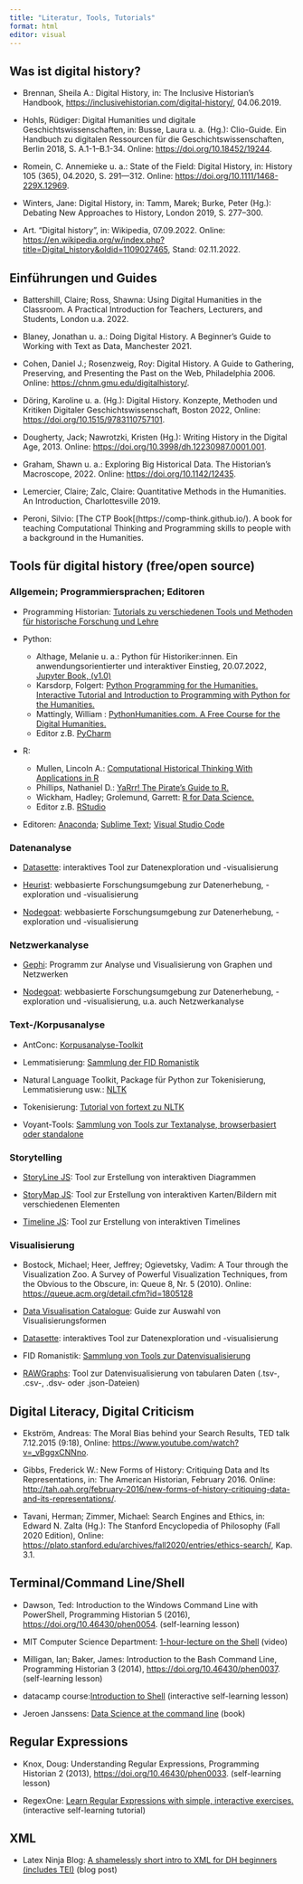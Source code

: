 ```yaml
---
title: "Literatur, Tools, Tutorials"
format: html
editor: visual
---
```


## Was ist digital history? {#sec-digitalhistory-paper}

-   Brennan, Sheila A.: Digital History, in: The Inclusive Historian's Handbook, <https://inclusivehistorian.com/digital-history/>, 04.06.2019.

-   Hohls, Rüdiger: Digital Humanities und digitale Geschichtswissenschaften, in: Busse, Laura u. a. (Hg.): Clio-Guide. Ein Handbuch zu digitalen Ressourcen für die Geschichtswissenschaften, Berlin 2018, S. A.1-1--B.1-34. Online: <https://doi.org/10.18452/19244>.

-   Romein, C. Annemieke u. a.: State of the Field: Digital History, in: History 105 (365), 04.2020, S. 291---312. Online: <https://doi.org/10.1111/1468-229X.12969>.

-   Winters, Jane: Digital History, in: Tamm, Marek; Burke, Peter (Hg.): Debating New Approaches to History, London 2019, S. 277--300.

-   Art. "Digital history", in: Wikipedia, 07.09.2022. Online: <https://en.wikipedia.org/w/index.php?title=Digital_history&oldid=1109027465>, Stand: 02.11.2022.

## Einführungen und Guides

-   Battershill, Claire; Ross, Shawna: Using Digital Humanities in the Classroom. A Practical Introduction for Teachers, Lecturers, and Students, London u.a. 2022.

-   Blaney, Jonathan u. a.: Doing Digital History. A Beginner's Guide to Working with Text as Data, Manchester 2021.

-   Cohen, Daniel J.; Rosenzweig, Roy: Digital History. A Guide to Gathering, Preserving, and Presenting the Past on the Web, Philadelphia 2006. Online: <https://chnm.gmu.edu/digitalhistory/>.

-   Döring, Karoline u. a. (Hg.): Digital History. Konzepte, Methoden und Kritiken Digitaler Geschichtswissenschaft, Boston 2022, Online: <https://doi.org/10.1515/9783110757101>.

-   Dougherty, Jack; Nawrotzki, Kristen (Hg.): Writing History in the Digital Age, 2013. Online: <https://doi.org/10.3998/dh.12230987.0001.001>.

-   Graham, Shawn u. a.: Exploring Big Historical Data. The Historian's Macroscope, 2022. Online: <https://doi.org/10.1142/12435>.

-   Lemercier, Claire; Zalc, Claire: Quantitative Methods in the Humanities. An Introduction, Charlottesville 2019.

- Peroni, Silvio: [The CTP Book[(https://comp-think.github.io/). A book for teaching Computational Thinking and Programming skills to people with a background in the Humanities. 

## Tools für digital history (free/open source) {#sec-digitaltools}

### Allgemein; Programmiersprachen; Editoren

-   Programming Historian: [Tutorials zu verschiedenen Tools und Methoden für historische Forschung und Lehre](https://programminghistorian.org/)

- Python:
  - Althage, Melanie  u. a.: Python für Historiker:innen. Ein anwendungsorientierter und interaktiver Einstieg, 20.07.2022, [Jupyter Book, (v1.0)](https://digital-history-berlin.github.io/Python-fuer-Historiker-innen/home.html)
  - Karsdorp, Folgert: [Python Programming for the Humanities. Interactive Tutorial and Introduction to Programming with Python for the Humanities.](http://www.karsdorp.io/python-course/)
  - Mattingly, William : [PythonHumanities.com. A Free Course for the Digital Humanities.](https://pythonhumanities.com/)
  - Editor z.B. [PyCharm](https://www.jetbrains.com/pycharm/)

- R:
  - Mullen, Lincoln A.: [Computational Historical Thinking With Applications in R](https://dh-r.lincolnmullen.com/)
  - Phillips, Nathaniel D.: [YaRrr! The Pirate's Guide to R.](https://bookdown.org/ndphillips/YaRrr/)
  - Wickham, Hadley; Grolemund, Garrett: [R for Data Science.](https://r4ds.had.co.nz/)
   - Editor z.B. [RStudio](https://posit.co/downloads/)

- Editoren: [Anaconda](https://www.anaconda.com/); [Sublime Text](https://www.sublimetext.com/); [Visual Studio Code](https://code.visualstudio.com/)

### Datenanalyse

- [Datasette](https://datasette.io/): interaktives Tool zur Datenexploration und -visualisierung

- [Heurist](https://heuristnetwork.org/): webbasierte Forschungsumgebung zur Datenerhebung, -exploration und -visualisierung

- [Nodegoat](https://nodegoat.net/): webbasierte Forschungsumgebung zur Datenerhebung, -exploration und -visualisierung

### Netzwerkanalyse

- [Gephi](https://gephi.org/): Programm zur Analyse und Visualisierung von Graphen und Netzwerken

- [Nodegoat](https://nodegoat.net/): webbasierte Forschungsumgebung zur Datenerhebung, -exploration und -visualisierung, u.a. auch Netzwerkanalyse

### Text-/Korpusanalyse

-   AntConc: [Korpusanalyse-Toolkit](http://laurenceanthony.net/software.html)

-   Lemmatisierung: [Sammlung der FID Romanistik](https://fid-romanistik.de/forschungsdaten/suche-nach-forschungsdaten/fid-internetressourcen/tools/werkzeuge-fuer-die-lemmatisierung-von-texten)

-   Natural Language Toolkit, Package für Python zur Tokenisierung, Lemmatisierung usw.: [NLTK](https://www.nltk.org/)

-   Tokenisierung: [Tutorial von fortext zu NLTK](https://fortext.net/routinen/lerneinheiten/preprocessing-mit-nltk)

-   Voyant-Tools: [Sammlung von Tools zur Textanalyse, browserbasiert oder standalone](https://voyant-tools.org)

### Storytelling

-   [StoryLine JS](http://storyline.knightlab.com/): Tool zur Erstellung von interaktiven Diagrammen

-   [StoryMap JS](https://storymap.knightlab.com): Tool zur Erstellung von interaktiven Karten/Bildern mit verschiedenen Elementen 

-   [Timeline JS](https://timeline.knightlab.com): Tool zur Erstellung von interaktiven Timelines

### Visualisierung

-   Bostock, Michael; Heer, Jeffrey; Ogievetsky, Vadim: A Tour through the Visualization Zoo. A Survey of Powerful Visualization Techniques, from the Obvious to the Obscure, in: Queue 8, Nr. 5 (2010). Online: <https://queue.acm.org/detail.cfm?id=1805128>

-   [Data Visualisation Catalogue](https://datavizcatalogue.com/search.html): Guide zur Auswahl von Visualisierungsformen

- [Datasette](https://datasette.io/): interaktives Tool zur Datenexploration und -visualisierung

-   FID Romanistik: [Sammlung von Tools zur Datenvisualisierung](https://fid-romanistik.de/forschungsdaten/suche-nach-forschungsdaten/fid-internetressourcen/tools/werkzeuge-fuer-die-visualisierung-von-daten)

-   [RAWGraphs](https://www.rawgraphs.io/): Tool zur Datenvisualisierung von tabularen Daten (.tsv-, .csv-, .dsv- oder .json-Dateien)

## Digital Literacy, Digital Criticism

-   Ekström, Andreas: The Moral Bias behind your Search Results, TED talk 7.12.2015 (9:18), Online: <https://www.youtube.com/watch?v=_vBggxCNNno>.

-   Gibbs, Frederick W.: New Forms of History: Critiquing Data and Its Representations, in: The American Historian, February 2016. Online: <http://tah.oah.org/february-2016/new-forms-of-history-critiquing-data-and-its-representations/>.

-   Tavani, Herman; Zimmer, Michael: Search Engines and Ethics, in: Edward N. Zalta (Hg.): The Stanford Encyclopedia of Philosophy (Fall 2020 Edition), Online: <https://plato.stanford.edu/archives/fall2020/entries/ethics-search/>, Kap. 3.1.

## Terminal/Command Line/Shell

-   Dawson, Ted: Introduction to the Windows Command Line with PowerShell, Programming Historian 5 (2016), <https://doi.org/10.46430/phen0054>. (self-learning lesson)

-   MIT Computer Science Department: [1-hour-lecture on the Shell](https://missing.csail.mit.edu/2020/course-shell/) (video)

-   Milligan, Ian; Baker, James: Introduction to the Bash Command Line, Programming Historian 3 (2014), <https://doi.org/10.46430/phen0037>. (self-learning lesson)

-   datacamp course:[Introduction to Shell](https://app.datacamp.com/learn/courses/introduction-to-shell) (interactive self-learning lesson)

-   Jeroen Janssens: [Data Science at the command line](https://datascienceatthecommandline.com/) (book)

## Regular Expressions

-   Knox, Doug: Understanding Regular Expressions, Programming Historian 2 (2013), <https://doi.org/10.46430/phen0033>. (self-learning lesson)

-   RegexOne: [Learn Regular Expressions with simple, interactive exercises.](https://regexone.com/) (interactive self-learning tutorial)

## XML

- Latex Ninja Blog: [A shamelessly short intro to XML for DH beginners (includes TEI)](https://latex-ninja.com/2022/02/02/a-shamelessly-short-intro-to-xml-for-dh-beginners-includes-tei/) (blog post)
